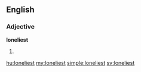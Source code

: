 ==English==

===Adjective===
'''loneliest'''

# {{en-superlative of|lonely}}

[[hu:loneliest]]
[[my:loneliest]]
[[simple:loneliest]]
[[sv:loneliest]]